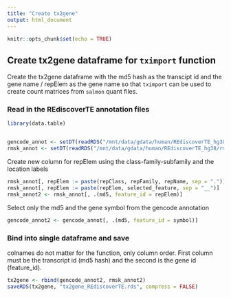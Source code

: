 ```yaml
---
title: "Create tx2gene"
output: html_document
---
```


```r
knitr::opts_chunk$set(echo = TRUE)
```

## Create tx2gene dataframe for `tximport` function

Create the tx2gene dataframe with the md5 hash as the transcipt id and the 
gene name / repElem as the gene name so that `tximport` can be used to create 
count matrices from `salmon` quant files.

### Read in the REdiscoverTE annotation files

```r
library(data.table)


gencode_annot <- setDT(readRDS("/mnt/data/gdata/human/REdiscoverTE_hg38/GENCODE.V26.Basic_Gene_Annotation_md5.RDS"))
rmsk_annot <- setDT(readRDS("/mnt/data/gdata/human/REdiscoverTE_hg38/rmsk_annotation.RDS"))
```

Create new column for repElem using the class-family-subfamily and the location
labels

```r
rmsk_annot[, repElem := paste(repClass, repFamily, repName, sep = ".")]
rmsk_annot[, repElem := paste(repElem, selected_feature, sep = "__")]
rmsk_annot2 <- rmsk_annot[, .(md5, feature_id = repElem)]
```

Select only the md5 and the gene symbol from the gencode annotation

```r
gencode_annot2 <- gencode_annot[, .(md5, feature_id = symbol)]
```

### Bind into single dataframe and save

colnames do not matter for the function, only column order. First column must be
the transcript id (md5 hash) and the second is the gene id (feature_id). 

```r
tx2gene <- rbind(gencode_annot2, rmsk_annot2)
saveRDS(tx2gene, "tx2gene_REdiscoverTE.rds", compress = FALSE)
```

